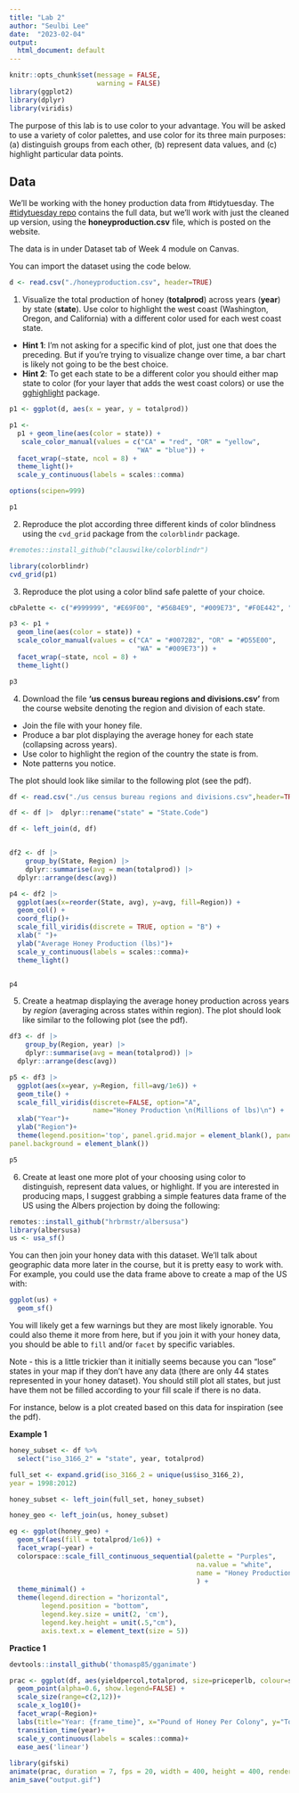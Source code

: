 ```yaml
---
title: "Lab 2"
author: "Seulbi Lee"
date:  "2023-02-04"
output:
  html_document: default
---
```


```r
knitr::opts_chunk$set(message = FALSE,
                      warning = FALSE)
library(ggplot2)
library(dplyr)
library(viridis)
```

The purpose of this lab is to use color to your advantage. You will be asked to use a variety of color palettes, and use color for its three main purposes: (a) distinguish groups from each other, (b) represent data values, and (c) highlight particular data points.

## Data

We’ll be working with the honey production data from #tidytuesday. The [#tidytuesday repo](https://github.com/rfordatascience/tidytuesday/tree/master/data/2018/2018-05-21) contains the full data, but we’ll work with just the cleaned up version, using the **honeyproduction.csv** file, which is posted on the website.

The data is in under Dataset tab of Week 4 module on Canvas.

You can import the dataset using the code below.

```r
d <- read.csv("./honeyproduction.csv", header=TRUE)
```

1. Visualize the total production of honey (**totalprod**) across years (**year**) by state (**state**). Use color to highlight the west coast (Washington, Oregon, and California) with a different color used for each west coast state.
  + **Hint 1**: I'm not asking for a specific kind of plot, just one that does the preceding. But if you're trying to visualize change over time, a bar chart is likely not going to be the best choice.
  + **Hint 2**: To get each state to be a different color you should either map state to color (for your layer that adds the west coast colors) or use the [gghighlight](https://yutannihilation.github.io/gghighlight/index.html) package.

```r
p1 <- ggplot(d, aes(x = year, y = totalprod))

p1 <-
  p1 + geom_line(aes(color = state)) +
   scale_color_manual(values = c("CA" = "red", "OR" = "yellow", 
                                "WA" = "blue")) +
  facet_wrap(~state, ncol = 8) + 
  theme_light()+
  scale_y_continuous(labels = scales::comma)

options(scipen=999)

p1
```

2. Reproduce the plot according three different kinds of color blindness using the `cvd_grid` package from the `colorblindr` package.

```r
#remotes::install_github("clauswilke/colorblindr")

library(colorblindr)
cvd_grid(p1)

```

3. Reproduce the plot using a color blind safe palette of your choice. 

```r
cbPalette <- c("#999999", "#E69F00", "#56B4E9", "#009E73", "#F0E442", "#0072B2", "#D55E00", "#CC79A7")

p3 <- p1 + 
  geom_line(aes(color = state)) +
  scale_color_manual(values = c("CA" = "#0072B2", "OR" = "#D55E00", 
                                "WA" = "#009E73")) +
  facet_wrap(~state, ncol = 8) + 
  theme_light()

p3
```

4. Download the file **'us census bureau regions and divisions.csv'** from the course website denoting the region and division of each state. 
  + Join the file with your honey file. 
  + Produce a bar plot displaying the average honey for each state (collapsing across years). 
  + Use color to highlight the region of the country the state is from. 
  + Note patterns you notice. 

The plot should look like similar to the following plot (see the pdf).

```r
df <- read.csv("./us census bureau regions and divisions.csv",header=TRUE)

df <- df |>  dplyr::rename("state" = "State.Code")

df <- left_join(d, df)


df2 <- df |> 
	group_by(State, Region) |> 
	dplyr::summarise(avg = mean(totalprod)) |> 
  dplyr::arrange(desc(avg))

p4 <- df2 |> 
  ggplot(aes(x=reorder(State, avg), y=avg, fill=Region)) +
  geom_col() +
  coord_flip()+
  scale_fill_viridis(discrete = TRUE, option = "B") +
  xlab(" ")+
  ylab("Average Honey Production (lbs)")+
  scale_y_continuous(labels = scales::comma)+
  theme_light()


p4

```

5. Create a heatmap displaying the average honey production across years by *region* (averaging across states within region). The plot should look like similar to the following plot (see the pdf).

```r

df3 <- df |> 
	group_by(Region, year) |> 
	dplyr::summarise(avg = mean(totalprod)) |> 
  dplyr::arrange(desc(avg))

p5 <- df3 |> 
  ggplot(aes(x=year, y=Region, fill=avg/1e6)) +
  geom_tile() +
  scale_fill_viridis(discrete=FALSE, option="A",
                     name="Honey Production \n(Millions of lbs)\n") +
  xlab("Year")+
  ylab("Region")+
  theme(legend.position='top', panel.grid.major = element_blank(), panel.grid.minor = element_blank(),
panel.background = element_blank())

p5

```

6. Create at least one more plot of your choosing using color to distinguish,
represent data values, or highlight. If you are interested in producing maps, I
suggest grabbing a simple features data frame of the US using the Albers projection
by doing the following:

```r
remotes::install_github("hrbrmstr/albersusa")
library(albersusa)
us <- usa_sf()
```
You can then join your honey data with this dataset. We'll talk about geographic
data more later in the course, but it is pretty easy to work with. For example,
you could use the data frame above to create a map of the US with:


```r
ggplot(us) +
  geom_sf()
```

You will likely get a few warnings but they are most likely ignorable. You could also theme it more from here, but if you join it with your
honey data, you should be able to `fill` and/or `facet` by specific variables.

Note - this is a little trickier than it initially seems because you can "lose"
states in your map if they don't have any data (there are only 44 states
represented in your honey dataset). You should still plot all states, but just 
have them not be filled according to your fill scale if there is no data.

For instance, below is a plot created based on this data for inspiration (see the pdf).

**Example 1**

``` r
honey_subset <- df %>%
  select("iso_3166_2" = "state", year, totalprod)

full_set <- expand.grid(iso_3166_2 = unique(us$iso_3166_2),
year = 1998:2012)

honey_subset <- left_join(full_set, honey_subset)

honey_geo <- left_join(us, honey_subset)

eg <- ggplot(honey_geo) +
  geom_sf(aes(fill = totalprod/1e6)) +
  facet_wrap(~year) +
  colorspace::scale_fill_continuous_sequential(palette = "Purples", 
                                               na.value = "white",
                                               name = "Honey Production\n(Millions of lbs)\n"
                                               ) +
  theme_minimal() +
  theme(legend.direction = "horizontal",
        legend.position = "bottom",
        legend.key.size = unit(2, 'cm'),
        legend.key.height = unit(.5,"cm"),
        axis.text.x = element_text(size = 5))
```

**Practice 1**

```r
devtools::install_github('thomasp85/gganimate')

prac <- ggplot(df, aes(yieldpercol,totalprod, size=priceperlb, colour=state)) +
  geom_point(alpha=0.6, show.legend=FALSE) +
  scale_size(range=c(2,12))+
  scale_x_log10()+
  facet_wrap(~Region)+
  labs(title="Year: {frame_time}", x="Pound of Honey Per Colony", y="Total Pounds of Honey Production")+
  transition_time(year)+
  scale_y_continuous(labels = scales::comma)+
  ease_aes('linear')
  
library(gifski)
animate(prac, duration = 7, fps = 20, width = 400, height = 400, renderer = gifski_renderer())
anim_save("output.gif")
```


